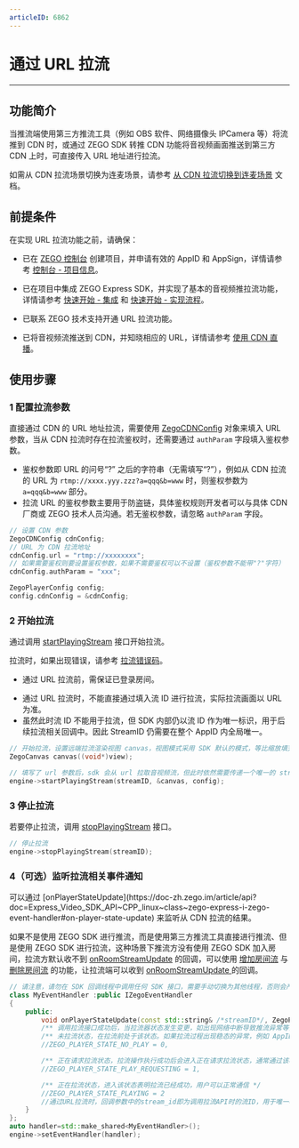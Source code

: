 ```yaml
---
articleID: 6862
---
```

# 通过 URL 拉流

---

## 功能简介

当推流端使用第三方推流工具（例如 OBS 软件、网络摄像头 IPCamera 等）将流推到 CDN 时，或通过 ZEGO SDK 转推 CDN 功能将音视频画面推送到第三方 CDN 上时，可直接传入 URL 地址进行拉流。

<Note title="说明">


如需从 CDN 拉流场景切换为连麦场景，请参考 [从 CDN 拉流切换到连麦场景](!ExpressVideoSDK-CDN_To_Call_Scenario) 文档。

</Note>



## 前提条件

在实现 URL 拉流功能之前，请确保：

- 已在 [ZEGO 控制台](https://console.zego.im) 创建项目，并申请有效的 AppID 和 AppSign，详情请参考 [控制台 - 项目信息](/console/guide-doc2)。
- 已在项目中集成 ZEGO Express SDK，并实现了基本的音视频推拉流功能，详情请参考 [快速开始 - 集成](!Integration/SDK_Integration) 和 [快速开始 - 实现流程](!Integration/Solution_Implementation)。

- 已联系 ZEGO 技术支持开通 URL 拉流功能。   
- 已将音视频流推送到 CDN，并知晓相应的 URL，详情请参考 [使用 CDN 直播](!ExpressVideoSDK-Publisher_Player_Advanced/RelayToCDN)。


## 使用步骤

<a id="ZegoCDNConfig"></a>

### 1 配置拉流参数

直接通过 CDN 的 URL 地址拉流，需要使用 [ZegoCDNConfig](https://doc-zh.zego.im/article/api?doc=Express_Video_SDK_API~cpp_linux~struct~ZegoCDNConfig) 对象来填入 URL 参数，当从 CDN 拉流时存在拉流鉴权时，还需要通过 `authParam` 字段填入鉴权参数。

<Note title="说明">


* 鉴权参数即 URL 的问号“?” 之后的字符串（无需填写“?”），例如从 CDN 拉流的 URL 为 `rtmp://xxxx.yyy.zzz?a=qqq&b=www` 时，则鉴权参数为 `a=qqq&b=www` 部分。  
* 拉流 URL 的鉴权参数主要用于防盗链，具体鉴权规则开发者可以与具体 CDN 厂商或 ZEGO 技术人员沟通。若无鉴权参数，请忽略 `authParam` 字段。

</Note>



```cpp
// 设置 CDN 参数 
ZegoCDNConfig cdnConfig;
// URL 为 CDN 拉流地址
cdnConfig.url = "rtmp://xxxxxxxx";
// 如果需要鉴权则要设置鉴权参数，如果不需要鉴权可以不设置（鉴权参数不能带"?"字符）
cdnConfig.authParam = "xxx";

ZegoPlayerConfig config;
config.cdnConfig = &cdnConfig;
```

### 2 开始拉流

通过调用 [startPlayingStream](https://doc-zh.zego.im/article/api?doc=Express_Video_SDK_API~cpp_linux~class~IZegoExpressEngine#start-playing-stream-1) 接口开始拉流。

拉流时，如果出现错误，请参考 [拉流错误码](/real-time-video-linux-cpp/error-code)。

<Warning title="注意">


- 通过 URL 拉流前，需保证已登录房间。
* 通过 URL 拉流时，不能直接通过填入流 ID 进行拉流，实际拉流画面以 URL 为准。
* 虽然此时流 ID 不能用于拉流，但 SDK 内部仍以流 ID 作为唯一标识，用于后续拉流相关回调中。因此 StreamID 仍需要在整个 AppID 内全局唯一。

</Warning>



```cpp
// 开始拉流，设置远端拉流渲染视图 canvas，视图模式采用 SDK 默认的模式，等比缩放填充整个 View
ZegoCanvas canvas((void*)view);

// 填写了 url 参数后，sdk 会从 url 拉取音视频流，但此时依然需要传递一个唯一的 streamID 到 SDK，SDK 内部会以该 streamID 标识这条流
engine->startPlayingStream(streamID, &canvas, config);
```

### 3 停止拉流

若要停止拉流，调用 [stopPlayingStream](https://doc-zh.zego.im/article/api?doc=Express_Video_SDK_API~CPP_linux~class~zego-express-i-zego-express-engine#stop-playing-stream) 接口。

```cpp
// 停止拉流 
engine->stopPlayingStream(streamID);
```

### 4（可选）监听拉流相关事件通知

<Accordion title="监听拉流相关事件通知" defaultOpen="false">
可以通过 [onPlayerStateUpdate](https://doc-zh.zego.im/article/api?doc=Express_Video_SDK_API~CPP_linux~class~zego-express-i-zego-event-handler#on-player-state-update) 来监听从 CDN 拉流的结果。

<Warning title="注意">


如果不是使用 ZEGO SDK 进行推流，而是使用第三方推流工具直接进行推流、但是使用 ZEGO SDK 进行拉流，这种场景下推流方没有使用 ZEGO SDK 加入房间，拉流方默认收不到 [onRoomStreamUpdate](@onRoomStreamUpdate) 的回调，可以使用 [增加房间流](/real-time-video-android-java/integration/sdk-integration61) 与 [删除房间流](/real-time-video-android-java/integration/sdk-integration63) 的功能，让拉流端可以收到 [onRoomStreamUpdate ](@onRoomStreamUpdate) 的回调。

</Warning>



```cpp
// 请注意，请勿在 SDK 回调线程中调用任何 SDK 接口，需要手动切换为其他线程，否则会产生死锁
class MyEventHandler :public IZegoEventHandler
{
    public:
        void onPlayerStateUpdate(const std::string& /*streamID*/, ZegoPlayerState /*state*/, int /*errorCode*/, const std::string& /*extendedData*/) {
        /** 调用拉流接口成功后，当拉流器状态发生变更，如出现网络中断导致推流异常等情况，SDK在重试拉流的同时，会通过该回调通知 */
        /** 未拉流状态，在拉流前处于该状态。如果拉流过程出现稳态的异常，例如 AppID、AppSign、Token 不正确，都会进入未拉流状态 */
        //ZEGO_PLAYER_STATE_NO_PLAY = 0,

        /** 正在请求拉流状态，拉流操作执行成功后会进入正在请求拉流状态，通常通过该状态进行应用界面的展示。如果因为网络质量不佳产生的中断，SDK 会进行内部重试，也会回到正在请求拉流状态 */
        //ZEGO_PLAYER_STATE_PLAY_REQUESTING = 1,

        /** 正在拉流状态，进入该状态表明拉流已经成功，用户可以正常通信 */
        //ZEGO_PLAYER_STATE_PLAYING = 2
        //通过URL拉流时，回调参数中的stream_id即为调用拉流API时的流ID，用于唯一标识当次拉流事件。
    }
};
auto handler=std::make_shared<MyEventHandler>();
engine->setEventHandler(handler);
```
</Accordion>
